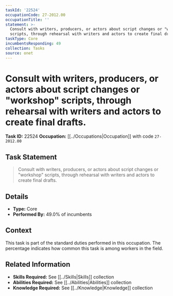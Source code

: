 ```yaml
---
taskId: '22524'
occupationCode: 27-2012.00
occupationTitle: ''
statement: >-
  Consult with writers, producers, or actors about script changes or "workshop"
  scripts, through rehearsal with writers and actors to create final drafts.
taskType: Core
incumbentsResponding: 49
collection: Tasks
source: onet
---
```

# Consult with writers, producers, or actors about script changes or "workshop" scripts, through rehearsal with writers and actors to create final drafts.

**Task ID:** 22524
**Occupation:** [[../Occupations|Occupation]] with code `27-2012.00`

## Task Statement

> Consult with writers, producers, or actors about script changes or "workshop" scripts, through rehearsal with writers and actors to create final drafts.

## Details

- **Type:** Core
- **Performed By:** 49.0% of incumbents

## Context

This task is part of the standard duties performed in this occupation. The percentage indicates how common this task is among workers in the field.

## Related Information

- **Skills Required:** See [[../Skills|Skills]] collection
- **Abilities Required:** See [[../Abilities|Abilities]] collection
- **Knowledge Required:** See [[../Knowledge|Knowledge]] collection
